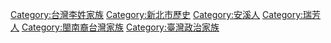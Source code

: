 {{Catnav|頁面分類|各種主題的頁面分類|各種主題的歷史|社會史|台灣社會史}}
{{Catnav|頁面分類|历史|各種主題的歷史|社會史|台灣社會史}}
{{Catnav|頁面分類|历史|各國歷史|台灣歷史|台灣社會史}}
{{Catnav|頁面分類|人物|各國人物|台灣人|台灣家族}}

{{catmore}}


[[Category:台灣李姓家族‎|Category:台灣李姓家族‎]]

[[Category:新北市歷史|Category:新北市歷史]]
[[Category:安溪人|Category:安溪人]]
[[Category:瑞芳人|Category:瑞芳人]]
[[Category:閩南裔台灣家族|Category:閩南裔台灣家族]]
[[Category:臺灣政治家族|Category:臺灣政治家族]]